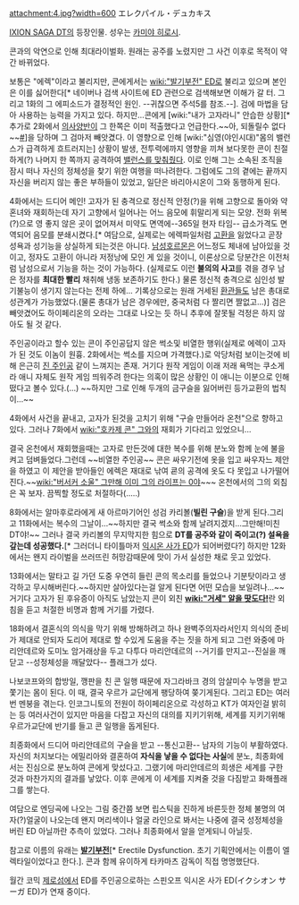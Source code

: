 attachment:4.jpg?width=600
エレクパイル・デュカキス

[[IXION SAGA DT]]의 등장인물. 성우는 [[카미야 히로시]].

콘과의 악연으로 인해 최대라이벌화. 원래는 공주를 노렸지만 그 사건 이후로 목적이 약간 바뀌었다.

보통은 "에렉"이라고 불리지만, 콘에게서는 [[wiki:"발기부전" ED]]로 불리고 있으며 본인은 이를 싫어한다[* 네이버나 검색 사이트에 ED 관련으로 검색해보면 이해가 갈 터. 그리고 1화의 그 에피소드가 결정적인 원인. --귀찮으면 주석5를 참조.--]. 검에 마법을 담아 사용하는 능력을 가지고 있다. 하지만...콘에게 [wiki:"내가 고자라니" 안습한 상황][* 추가로 2화에서 [[의사양반]]이 그 한쪽은 이미 적출했다고 언급한다.~~아, 되돌릴수 없다~~[http://www.dogdrip.net/24727402 #]]을 당하며 그 검마저 빼앗겼다. 이 영향으로 인해 [wiki:"심영(야인시대)"몸의 밸런스가 급격하게 흐트러지는] 상황이 발생, 전투력에까지 영향을 끼쳐 보다못한 콘이 친절하게(?) 나머지 한 쪽까지 공격하여 [http://www.dogdrip.net/24729519 밸런스를 맞춰줬다]. 이로 인해 그는 소속된 조직을 잠시 떠나 자신의 정체성을 찾기 위한 여행을 떠나려한다. 그럼에도 그의 곁에는 끝까지 자신을 버리지 않는 좋은 부하들이 있었고, 일단은 바리아시온이 그와 동행하게 된다.

4화에서는 드디어 메인! 고자가 된 충격으로 정신적 안정(?)을 위해 고향으로 돌아와 약혼녀와 재회하는데 자기 고향에서 일어나는 어느 음모에 휘말리게 되는 모양. 전화 위복(?)으로 영 좋지 않은 곳이 없어져서 미약도 면역에--365일 현자 타임-- 급소가격도 면역되어 음모를 분쇄시켰다.[* 여담으로, 실제로는 에렉파일처럼 [[고환]]을 잃었다고 곧장 성욕과 성기능을 상실하게 되는것은 아니다. [[남성호르몬]]은 어느정도 체내에 남아있을 것이고, 정자도 고환이 아니라 저정낭에 모인 게 있을 것이니, 이론상으로 당분간은 이전처럼 남성으로서 기능을 하는 것이 가능하다. (실제로도 이런 '''불의의 사고'''를 겪을 경우 남은 정자를 '''최대한 빨리''' 채취해 냉동 보존하기도 한다.) 물론 정신적 충격으로 심인성 발기불능이 생기지 않는다는 전제 하에... 기록상으로는 원래 거세된 [[환관]]들도 남은 총대로 성관계가 가능했었다.(물론 총대가 남은 경우에만, 중국처럼 다 짤리면 짤없고...)] 검은 빼앗겼어도 하이페리온의 오라는 그대로 나오는 듯 하니 추후에 잘못될 걱정은 하지 않아도 될 것 같다.

주인공이라고 할수 있는 콘이 주인공답지 않은 썩소및 비열한 행위(실제로 에렉이 고자가 된 것도 이놈이 원흉. 2화에서는 썩소를 지으며 가격했다.)로 악당처럼 보이는것에 비해 은근히 [[진 주인공]] 같이 느껴지는 존재. 거기다 원작 게임이 이래 저래 욕먹는 쿠소게라 애니 자체도 원작 게임 띄워주려 한다는 의혹이 많은 상황인 이 애니는 이분으로 인해 떴다고 볼수 있다.(...) ~~하지만 그로 인해 두개의 금구슬을 잃어버린 등가교환의 법칙이...~~

4화에서 사건을 끝내고, 고자가 된것을 고치기 위해 "구슬 만들어라 온천"으로 향하고 있다. 그러나 7화에서 [[wiki:"호카제 콘" 그]]와의 재회가 기다리고 있었으니...

결국 온천에서 재회했을때는 고자로 만든것에 대한 복수를 위해 분노와 함께 눈에 불을 켜고 덤벼들었다.그런데 ~~비열한 주인공~~ 콘은 싸우기전에 옷을 입고 싸우자느 제안을 하였고 이 제안을 받아들인 에렉은 재대로 낚여 쿈의 공격에 옷도 다 못입고 나가떨어진다.~~[[wiki:"버서커 소울" 그만해 이미 그의 라이프는 0야]]~~~ 온천에서의 그의 외침은 꼭 보자. 끔찍할 정도로 처절하다(.....)

8화에서는 알마후로라에게 새 아르마기어인 성검 카리볼('''빌린 구슬''')을 받게 된다.그리고 11화에서는 복수의 그날이...~~하지만 결국 썩소와 함께 날려지겠지...그만해!미친 DT야!~~ 그러나 결국 카리볼의 무지막지한 힘으로 '''DT를 공주와 같이 죽이고(?) 설욕을 갚는데 성공했다.'''[* 그러더니 타이틀마저 [http://bbs2.ruliweb.daum.net/gaia/do/ruliweb/family/1360/read?articleId=980080&bbsId=G003&itemId=15&pageIndex=1 익시온 사가 ED]가 되어버렸다?] 하지만 12화에서는 왠지 라이벌을 쓰러뜨린 허망감때문에 맛이 가서 실성한 채로 웃고 있었다.

13화에서는 말타고 길 가던 도중 우연히 들린 콘의 목소리를 들었으나 기분탓이라고 생각하고 무시해버린다.~~하지만 살아있다는걸 알게 된다면 어떤 모습을 보일려나...~~ 거기다 고자가 된 후유증이 아직도 남았는지 콘이 외친 '''[[wiki:"거세" 알을 땃도다!]]'''란 외침을 듣고 처절한 비명과 함께 거기를 가렸다.

18화에서 결혼식의 의식을 막기 위해 방해하려고 하나 완벽주의자라서인지 의식의 준비가 제대로 안되자 도리어 제대로 할 수있게 도움을 주는 짓을 하게 되고 그런 와중에 마리안데르와 도미노 암거래상을 두고 다투다 마리안데르의 --거기를 만지고--진실을 깨닫고 --성정체성을 깨달았다-- 플래그가 섰다.  

나보코프와의 합방일, 깽판을 친 콘 일행 때문에 자그라바크 경의 암살미수 누명을 받고 쫓기는 몸이 된다. 이 때, 결국 우르가 교단에게 팽당하여 쫒기게된다. 그리고 ED는 여러번 멘붕을 겪는다. 인코그니토의 전원이 하이페리온으로 각성하고 KT가 여자인걸 밝히는 등 여러사건이 있지만 마음을 다잡고 자신의 대의를 지키기위해, 세계를 지키기위해 우르가교단에 반기를 들고 콘 일행을 돕게된다.

최종화에서 드디어 마리안데르의 구슬을 받고 --통신고환-- 남자의 기능이 부활하였다. 자신의 처지보다는 에밀리아와 결혼하여 '''자식을 낳을 수 없다는 사실'''에 분노, 최종화에서는 진심으로 분노하여 콘에게 맞섰다고. 그랬기에 마리안데르의 희생은 세계를 구한 것과 마찬가지의 결과를 낳았다. 이후 콘에게 이 세계를 지켜줄 것을 다짐받고 화해플래그를 쌓는다.

여담으로 엔딩곡에 나오는 그림 중간쯤 보면 립스틱을 진하게 바른듯한 정체 불명의 여자(?)얼굴이 나오는데 왠지 머리색이나 얼굴 라인으로 봐서는 나중에 결국 성정체성을 버린 ED 아닐까란 추측이 있었다. 그러나 최종화에서 알을 얻게되니 아닐듯.

참고로 이름의 유래는 '''[[발기부전]]'''[* Erectile Dysfunction. 초기 기획안에서는 이름이 엘렉타일이었다고 한다.]. 콘과 함께 유이하게 타카마츠 감독이 직접 명명했단다.

월간 코믹 [[제로섬]]에서 ED를 주인공으로하는 스핀오프 익시온 사가 ED(イクシオン サーガ ED)가 연재 중이다.
